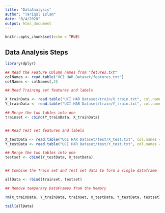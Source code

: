 ```yaml
---
title: "DataAnalysis"
author: "Tariqul Islam"
date: "8/4/2020"
output: html_document
---
```


```r
knitr::opts_chunk$set(echo = TRUE)
```

## Data Analysis Steps

```r
library(dplyr)
```

```r

## Read the Feature COlumn names from "fetures.txt"
colNames <- read.table("UCI HAR Dataset/features.txt")
colNames <- colNames[,2]

## Read Training set features and labels

X_trainData <- read.table("UCI HAR Dataset/train/X_train.txt", col.names = colNames)
Y_trainData <- read.table("UCI HAR Dataset/train/Y_train.txt", col.names = c("ActivityLabel"))

## Merge the two tables into one
trainset <- cbind(Y_trainData, X_trainData)


## Read Test set features and labels

X_testData <- read.table("UCI HAR Dataset/test/X_test.txt", col.names = colNames)
Y_testData <- read.table("UCI HAR Dataset/test/Y_test.txt", col.names = c("ActivityLabel"))

## Merge the two tables into one
testset <- cbind(Y_testData, X_testData)


## Combine the Train set and Test set data to form a single dataframe

allData <- rbind(trainset, testset)

## Remove temporary DataFrames from the Memory

rm(X_trainData, Y_trainData, trainset, X_testData, Y_testData, testset)

```



```r
tail(allData)
```